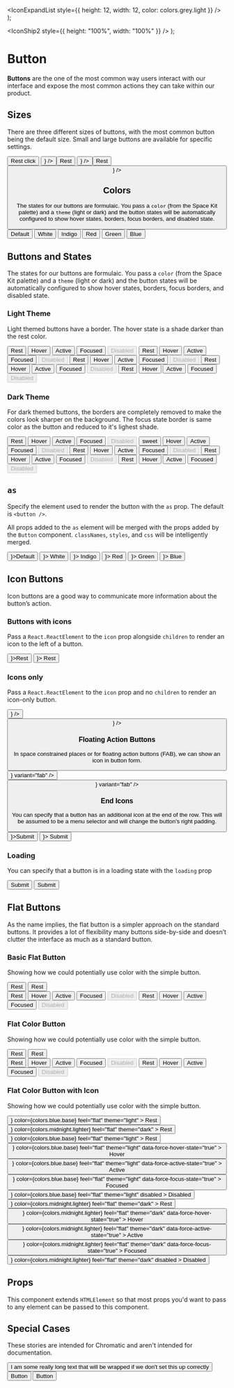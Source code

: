 
  <IconExpandList style={{ height: 12, width: 12, color: colors.grey.light }} />
);

  <IconShip2 style={{ height: "100%", width: "100%" }} />
);

<Meta title="Components/Button" component={Button} />

# Button

**Buttons** are the one of the most common way users interact with our interface and expose the most common actions they can take within our product.

## Sizes

There are three different sizes of buttons, with the most common button being the default size. Small and large buttons are available for specific settings.

<Canvas>
  <Story inline name="default size">
    <Button>Rest click</Button>
  </Story>
  <Story inline name="default size icon">
    <Button icon={<SampleIcon />} />
  </Story>
  <Story inline name="small">
    <Button size="small">Rest</Button>
  </Story>
  <Story inline name="small icon">
    <Button size="small" icon={<SampleIcon />} />
  </Story>
  <Story inline name="large">
    <Button size="large">Rest</Button>
  </Story>
  <Story inline name="large icon">
    <Button size="large" icon={<SampleIcon />} />
  </Story>
</Canvas>

## Colors

The states for our buttons are formulaic. You pass a `color` (from the Space Kit palette) and a `theme` (light or dark) and the button states will be automatically configured to show hover states, borders, focus borders, and disabled state.

<Canvas>
  <Story inline name="color">
    <div style={{ display: "flex", justifyContent: "space-between" }}>
      <Button>Default</Button>
      <Button color={colors.white}>White</Button>
      <Button color={colors.indigo.dark}>Indigo</Button>
      <Button color={colors.red.base}>Red</Button>
      <Button color={colors.green.base}>Green</Button>
      <Button color={colors.blue.base}>Blue</Button>
    </div>
  </Story>
</Canvas>

## Buttons and States

The states for our buttons are formulaic. You pass a `color` (from the Space Kit palette) and a `theme` (light or dark) and the button states will be automatically configured to show hover states, borders, focus borders, and disabled state.

### Light Theme

Light themed buttons have a border. The hover state is a shade darker than the rest color.

<Canvas>
  <Story inline name="button states light">
    <div
      style={{
        display: "flex",
        justifyContent: "space-between",
      }}
    >
      <ButtonLayout theme="light">
        <Button theme="light">Rest</Button>
        <Button theme="light" data-force-hover-state="true">
          Hover
        </Button>
        <Button theme="light" data-force-active-state="true">
          Active
        </Button>
        <Button theme="light" data-force-focus-state="true">
          Focused
        </Button>
        <Button theme="light" disabled>
          Disabled
        </Button>
      </ButtonLayout>
      <ButtonLayout theme="light">
        <Button color={colors.indigo.dark} theme="light">
          Rest
        </Button>
        <Button
          color={colors.indigo.dark}
          theme="light"
          data-force-hover-state="true"
        >
          Hover
        </Button>
        <Button
          color={colors.indigo.dark}
          theme="light"
          data-force-active-state="true"
        >
          Active
        </Button>
        <Button
          color={colors.indigo.dark}
          theme="light"
          data-force-focus-state="true"
        >
          Focused
        </Button>
        <Button color={colors.indigo.dark} theme="light" disabled>
          Disabled
        </Button>
      </ButtonLayout>
      <ButtonLayout theme="light">
        <Button color={colors.green.base} theme="light">
          Rest
        </Button>
        <Button
          color={colors.green.base}
          theme="light"
          data-force-hover-state="true"
        >
          Hover
        </Button>
        <Button
          color={colors.green.base}
          theme="light"
          data-force-active-state="true"
        >
          Active
        </Button>
        <Button
          color={colors.green.base}
          theme="light"
          data-force-focus-state="true"
        >
          Focused
        </Button>
        <Button color={colors.green.base} theme="light" disabled>
          Disabled
        </Button>
      </ButtonLayout>
      <ButtonLayout theme="light">
        <Button color={colors.red.base} theme="light">
          Rest
        </Button>
        <Button
          color={colors.red.base}
          theme="light"
          data-force-hover-state="true"
        >
          Hover
        </Button>
        <Button
          color={colors.red.base}
          theme="light"
          data-force-active-state="true"
        >
          Active
        </Button>
        <Button
          color={colors.red.base}
          theme="light"
          data-force-focus-state="true"
        >
          Focused
        </Button>
        <Button color={colors.red.base} theme="light" disabled>
          Disabled
        </Button>
      </ButtonLayout>
      <ButtonLayout theme="light">
        <Button color={colors.blue.base} theme="light">
          Rest
        </Button>
        <Button
          color={colors.blue.base}
          theme="light"
          data-force-hover-state="true"
        >
          Hover
        </Button>
        <Button
          color={colors.blue.base}
          theme="light"
          data-force-active-state="true"
        >
          Active
        </Button>
        <Button
          color={colors.blue.base}
          theme="light"
          data-force-focus-state="true"
        >
          Focused
        </Button>
        <Button color={colors.blue.base} theme="light" disabled>
          Disabled
        </Button>
      </ButtonLayout>
    </div>
  </Story>
</Canvas>

### Dark Theme

For dark themed buttons, the borders are completely removed to make the colors look sharper on the background. The focus state border is same color as the button and reduced to it's lighest shade.

<Canvas>
  <Story inline name="button states dark">
    <div
      style={{
        display: "flex",
        justifyContent: "space-between",
      }}
    >
      <ButtonLayout theme="dark">
        <Button theme="dark">Rest</Button>
        <Button theme="dark" data-force-hover-state="true">
          Hover
        </Button>
        <Button theme="dark" data-force-active-state="true">
          Active
        </Button>
        <Button theme="dark" data-force-focus-state="true">
          Focused
        </Button>
        <Button theme="dark" disabled>
          Disabled
        </Button>
      </ButtonLayout>
      <ButtonLayout theme="dark">
        <Button color={colors.indigo.dark} theme="dark">
          sweet
        </Button>
        <Button
          color={colors.indigo.dark}
          theme="dark"
          data-force-hover-state="true"
        >
          Hover
        </Button>
        <Button
          color={colors.indigo.dark}
          theme="dark"
          data-force-active-state="true"
        >
          Active
        </Button>
        <Button
          color={colors.indigo.dark}
          theme="dark"
          data-force-focus-state="true"
        >
          Focused
        </Button>
        <Button color={colors.indigo.dark} theme="dark" disabled>
          Disabled
        </Button>
      </ButtonLayout>
      <ButtonLayout theme="dark">
        <Button color={colors.green.base} theme="dark">
          Rest
        </Button>
        <Button
          color={colors.green.base}
          theme="dark"
          data-force-hover-state="true"
        >
          Hover
        </Button>
        <Button
          color={colors.green.base}
          theme="dark"
          data-force-active-state="true"
        >
          Active
        </Button>
        <Button
          color={colors.green.base}
          theme="dark"
          data-force-focus-state="true"
        >
          Focused
        </Button>
        <Button color={colors.green.base} theme="dark" disabled>
          Disabled
        </Button>
      </ButtonLayout>
      <ButtonLayout theme="dark">
        <Button color={colors.red.base} theme="dark">
          Rest
        </Button>
        <Button
          color={colors.red.base}
          theme="dark"
          data-force-hover-state="true"
        >
          Hover
        </Button>
        <Button
          color={colors.red.base}
          theme="dark"
          data-force-active-state="true"
        >
          Active
        </Button>
        <Button
          color={colors.red.base}
          theme="dark"
          data-force-focus-state="true"
        >
          Focused
        </Button>
        <Button color={colors.red.base} theme="dark" disabled>
          Disabled
        </Button>
      </ButtonLayout>
      <ButtonLayout theme="dark">
        <Button color={colors.blue.base} theme="dark">
          Rest
        </Button>
        <Button
          color={colors.blue.base}
          theme="dark"
          data-force-hover-state="true"
        >
          Hover
        </Button>
        <Button
          color={colors.blue.base}
          theme="dark"
          data-force-active-state="true"
        >
          Active
        </Button>
        <Button
          color={colors.blue.base}
          theme="dark"
          data-force-focus-state="true"
        >
          Focused
        </Button>
        <Button color={colors.blue.base} theme="dark" disabled>
          Disabled
        </Button>
      </ButtonLayout>
    </div>
  </Story>
</Canvas>

## `as`

Specify the element used to render the button with the `as` prop. The default is `<button />`.

All props added to the `as` element will be merged with the props added by the `Button` component. `classNames`, `styles`, and `css` will be intelligently merged.

<Canvas>
  <Story name="as a">
    <div style={{ display: "flex", justifyContent: "space-between" }}>
      <Button as={<a href="google.com" />}>Default</Button>
      <Button color={colors.white} as={<a href="google.com" />}>
        White
      </Button>
      <Button color={colors.indigo.dark} as={<a href="google.com" />}>
        Indigo
      </Button>
      <Button color={colors.red.base} as={<a href="google.com" />}>
        Red
      </Button>
      <Button color={colors.green.base} as={<a href="google.com" />}>
        Green
      </Button>
      <Button color={colors.blue.base} as={<a href="google.com" />}>
        Blue
      </Button>
    </div>
  </Story>
</Canvas>

## Icon Buttons

Icon buttons are a good way to communicate more information about the button’s action.

### Buttons with icons

Pass a `React.ReactElement` to the `icon` prop alongside `children` to render an icon to the left of a button.

<Canvas>
  <Story inline name="light with icon">
    <ButtonLayout theme="light">
      <Button icon={<SampleIcon />}>Rest</Button>
    </ButtonLayout>
  </Story>
  <Story inline name="dark with icon">
    <ButtonLayout theme="dark">
      <Button theme="dark" icon={<SampleIcon />}>
        Rest
      </Button>
    </ButtonLayout>
  </Story>
</Canvas>

### Icons only

Pass a `React.ReactElement` to the `icon` prop and no `children` to render an icon-only button.

<Canvas>
  <Story inline name="light icon-only">
    <ButtonLayout theme="light">
      <Button icon={<SampleIcon />} />
    </ButtonLayout>
  </Story>
  <Story inline name="dark icon-only">
    <ButtonLayout theme="dark">
      <Button theme="dark" icon={<SampleIcon />} />
    </ButtonLayout>
  </Story>
</Canvas>

### Floating Action Buttons

In space constrained places or for floating action buttons (FAB), we can show an icon in button form.

<Canvas>
  <Story inline name="light fab">
    <ButtonLayout theme="light">
      <Button icon={<SampleIcon />} variant="fab" />
    </ButtonLayout>
  </Story>
  <Story inline name="dark fab">
    <ButtonLayout theme="dark">
      <Button theme="dark" icon={<SampleIcon />} variant="fab" />
    </ButtonLayout>
  </Story>
</Canvas>

### End Icons

You can specify that a button has an additional icon at the end of the row. This will be assumed to be a menu selector and will change the button's right padding.

<Canvas>
  <Story name="light end icon">
    <ButtonLayout theme="light">
      <Button endIcon={<ExpandIcon />}>Submit</Button>
    </ButtonLayout>
  </Story>
  <Story name="dark end icon">
    <ButtonLayout theme="dark">
      <Button theme="dark" endIcon={<ExpandIcon />}>
        Submit
      </Button>
    </ButtonLayout>
  </Story>
</Canvas>

### Loading

You can specify that a button is in a loading state with the `loading` prop

<Canvas>
  <Story name="light loading">
    <ButtonLayout theme="light">
      <Button loading>Submit</Button>
    </ButtonLayout>
  </Story>
  <Story name="dark loading">
    <ButtonLayout theme="dark">
      <Button loading theme="dark">
        Submit
      </Button>
    </ButtonLayout>
  </Story>
</Canvas>

## Flat Buttons

As the name implies, the flat button is a simpler approach on the standard buttons. It provides a lot of flexibility many buttons side-by-side and doesn’t clutter the interface as much as a standard button.

### Basic Flat Button

Showing how we could potentially use color with the simple button.

<Canvas>
  <Story inline name="flat">
    <div style={{ display: "flex", justifyContent: "space-evenly" }}>
      <ButtonLayout theme="light">
        <Button feel="flat" theme="light">
          Rest
        </Button>
      </ButtonLayout>
      <ButtonLayout theme="dark">
        <Button feel="flat" theme="dark">
          Rest
        </Button>
      </ButtonLayout>
    </div>
  </Story>
</Canvas>

<Canvas>
  <Story inline name="flat all states">
    <div style={{ display: "flex", justifyContent: "space-evenly" }}>
      <ButtonLayout theme="light">
        <Button feel="flat" theme="light">
          Rest
        </Button>
        <Button feel="flat" theme="light" data-force-hover-state="true">
          Hover
        </Button>
        <Button feel="flat" theme="light" data-force-active-state="true">
          Active
        </Button>
        <Button feel="flat" theme="light" data-force-focus-state="true">
          Focused
        </Button>
        <Button feel="flat" theme="light" disabled>
          Disabled
        </Button>
      </ButtonLayout>
      <ButtonLayout theme="dark">
        <Button feel="flat" theme="dark">
          Rest
        </Button>
        <Button feel="flat" theme="dark" data-force-hover-state="true">
          Hover
        </Button>
        <Button feel="flat" theme="dark" data-force-active-state="true">
          Active
        </Button>
        <Button feel="flat" theme="dark" data-force-focus-state="true">
          Focused
        </Button>
        <Button feel="flat" theme="dark" disabled>
          Disabled
        </Button>
      </ButtonLayout>
    </div>
  </Story>
</Canvas>

### Flat Color Button

Showing how we could potentially use color with the simple button.

<Canvas>
  <Story inline name="flat color">
    <div style={{ display: "flex", justifyContent: "space-evenly" }}>
      <ButtonLayout theme="light">
        <Button color={colors.blue.base} feel="flat" theme="light">
          Rest
        </Button>
      </ButtonLayout>
      <ButtonLayout theme="dark">
        <Button color={colors.midnight.lighter} feel="flat" theme="dark">
          Rest
        </Button>
      </ButtonLayout>
    </div>
  </Story>
</Canvas>

<Canvas>
  <Story inline name="flat color all states">
    <div style={{ display: "flex", justifyContent: "space-evenly" }}>
      <ButtonLayout theme="light">
        <Button color={colors.blue.base} feel="flat" theme="light">
          Rest
        </Button>
        <Button
          color={colors.blue.base}
          feel="flat"
          theme="light"
          data-force-hover-state="true"
        >
          Hover
        </Button>
        <Button
          color={colors.blue.base}
          feel="flat"
          theme="light"
          data-force-active-state="true"
        >
          Active
        </Button>
        <Button
          color={colors.blue.base}
          feel="flat"
          theme="light"
          data-force-focus-state="true"
        >
          Focused
        </Button>
        <Button color={colors.blue.base} feel="flat" theme="light" disabled>
          Disabled
        </Button>
      </ButtonLayout>
      <ButtonLayout theme="dark">
        <Button color={colors.midnight.lighter} feel="flat" theme="dark">
          Rest
        </Button>
        <Button
          color={colors.midnight.lighter}
          feel="flat"
          theme="dark"
          data-force-hover-state="true"
        >
          Hover
        </Button>
        <Button
          color={colors.midnight.lighter}
          feel="flat"
          theme="dark"
          data-force-active-state="true"
        >
          Active
        </Button>
        <Button
          color={colors.midnight.lighter}
          feel="flat"
          theme="dark"
          data-force-focus-state="true"
        >
          Focused
        </Button>
        <Button
          color={colors.midnight.lighter}
          feel="flat"
          theme="dark"
          disabled
        >
          Disabled
        </Button>
      </ButtonLayout>
    </div>
  </Story>
</Canvas>

### Flat Color Button with Icon

Showing how we could potentially use color with the simple button.

<Canvas>
  <Story inline name="flat icon color">
    <div style={{ display: "flex", justifyContent: "space-evenly" }}>
      <ButtonLayout theme="light">
        <Button
          icon={<SampleIcon />}
          color={colors.blue.base}
          feel="flat"
          theme="light"
        >
          Rest
        </Button>
      </ButtonLayout>
      <ButtonLayout theme="dark">
        <Button
          icon={<SampleIcon />}
          color={colors.midnight.lighter}
          feel="flat"
          theme="dark"
        >
          Rest
        </Button>
      </ButtonLayout>
    </div>
  </Story>
</Canvas>

<Canvas>
  <Story inline name="flat color icon all states">
    <div style={{ display: "flex", justifyContent: "space-evenly" }}>
      <ButtonLayout theme="light">
        <Button
          icon={<SampleIcon />}
          color={colors.blue.base}
          feel="flat"
          theme="light"
        >
          Rest
        </Button>
        <Button
          icon={<SampleIcon />}
          color={colors.blue.base}
          feel="flat"
          theme="light"
          data-force-hover-state="true"
        >
          Hover
        </Button>
        <Button
          icon={<SampleIcon />}
          color={colors.blue.base}
          feel="flat"
          theme="light"
          data-force-active-state="true"
        >
          Active
        </Button>
        <Button
          icon={<SampleIcon />}
          color={colors.blue.base}
          feel="flat"
          theme="light"
          data-force-focus-state="true"
        >
          Focused
        </Button>
        <Button
          icon={<SampleIcon />}
          color={colors.blue.base}
          feel="flat"
          theme="light"
          disabled
        >
          Disabled
        </Button>
      </ButtonLayout>
      <ButtonLayout theme="dark">
        <Button
          icon={<SampleIcon />}
          color={colors.midnight.lighter}
          feel="flat"
          theme="dark"
        >
          Rest
        </Button>
        <Button
          icon={<SampleIcon />}
          color={colors.midnight.lighter}
          feel="flat"
          theme="dark"
          data-force-hover-state="true"
        >
          Hover
        </Button>
        <Button
          icon={<SampleIcon />}
          color={colors.midnight.lighter}
          feel="flat"
          theme="dark"
          data-force-active-state="true"
        >
          Active
        </Button>
        <Button
          icon={<SampleIcon />}
          color={colors.midnight.lighter}
          feel="flat"
          theme="dark"
          data-force-focus-state="true"
        >
          Focused
        </Button>
        <Button
          icon={<SampleIcon />}
          color={colors.midnight.lighter}
          feel="flat"
          theme="dark"
          disabled
        >
          Disabled
        </Button>
      </ButtonLayout>
    </div>
  </Story>
</Canvas>

## Props

This component extends `HTMLElement` so that most props you'd want to pass to any element can be passed to this component.

<ArgsTable of={Button} />

## Special Cases

These stories are intended for Chromatic and aren't intended for documentation.

<Story name="long wrap">
  <div style={{ width: 100 }}>
    <Button>
      I am some really long text that will be wrapped if we don&apos;t set this
      up correctly
    </Button>
  </div>
</Story>

<Story name="aria-expanded=true raised">
  <Button aria-expanded="true">Button</Button>
</Story>

<Story name="aria-expanded=true flat">
  <Button aria-expanded="true" feel="flat">
    Button
  </Button>
</Story>
